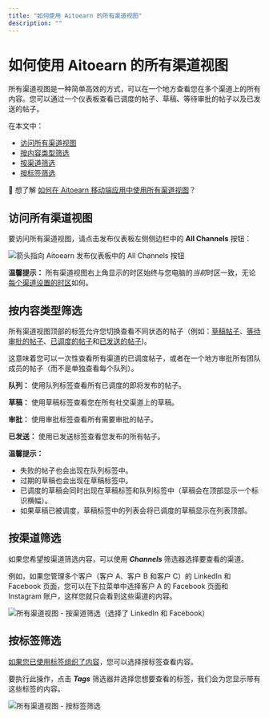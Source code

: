 ```yaml
---
title: "如何使用 Aitoearn 的所有渠道视图"
description: ""
---
```

# 如何使用 Aitoearn 的所有渠道视图

所有渠道视图是一种简单高效的方式，可以在一个地方查看您在多个渠道上的所有内容。您可以通过一个仪表板查看已调度的帖子、草稿、等待审批的帖子以及已发送的帖子。

在本文中：
- [访问所有渠道视图](#访问所有渠道视图)
- [按内容类型筛选](#按内容类型筛选)
- [按渠道筛选](#按渠道筛选)
- [按标签筛选](#按标签筛选)

📝 想了解 [如何在 Aitoearn 移动端应用中使用所有渠道视图](https://支持.aitoearn.com//支持.aitoearn.com/article/890-using-the-all-channels-view-在-the-aitoearn-移动端-应用)？

## 访问所有渠道视图

要访问所有渠道视图，请点击发布仪表板左侧侧边栏中的 **All Channels** 按钮：

![箭头指向 Aitoearn 发布仪表板中的 All Channels 按钮](//d33v4339jhl8k0.cloudfront.net/docs/assets/64cb6cf86d4a3e191f237e66/图片s/6792a7038f7205131bd21eda/文件-2r6HhXxF08.jpg)

**温馨提示：** 所有渠道视图右上角显示的时区始终与您电脑的*当前*时区一致，无论[每个渠道设置的时区](https://支持.aitoearn.com//支持.aitoearn.com/article/514-setting-up-您的-timezones-和-posting-调度s)如何。

## 按内容类型筛选

所有渠道视图顶部的标签允许您切换查看不同状态的帖子（例如：[草稿帖子](https://支持.aitoearn.com//支持.aitoearn.com/article/656-saving-和-scheduling-draft-帖子)、[等待审批的帖子](https://支持.aitoearn.com//支持.aitoearn.com/article/665-managing-和-应用roving-draft-帖子#h_ba2cd6d0-bce6-48d0-8583-135d5fca5dc6)、[已调度的帖子](https://支持.aitoearn.com//支持.aitoearn.com/category/13-scheduling-和-发布功能)和[已发送的帖子](https://支持.aitoearn.com//支持.aitoearn.com/article/517-insights-在-分享d-帖子-within-您的-发布功能-仪表板))。

这意味着您可以一次性查看所有渠道的已调度帖子，或者在一个地方审批所有团队成员的帖子（而不是单独查看每个队列）。

**队列：** 使用队列标签查看所有已调度的即将发布的帖子。

**草稿：** 使用草稿标签查看您在所有社交渠道上的草稿。

**审批：** 使用审批标签查看所有需要审批的帖子。

**已发送：** 使用已发送标签查看您发布的所有帖子。

**温馨提示：**
- 失败的帖子也会出现在队列标签中。
- 过期的草稿也会出现在草稿标签中。
- 已调度的草稿会同时出现在草稿标签和队列标签中（草稿会在顶部显示一个标识横幅）。
- 如果草稿已被调度，草稿标签中的列表会将已调度的草稿显示在列表顶部。

## 按渠道筛选

如果您希望按渠道筛选内容，可以使用 ***Channels*** 筛选器选择要查看的渠道。

例如，如果您管理多个客户（客户 A、客户 B 和客户 C）的 LinkedIn 和 Facebook 页面，您可以在下拉菜单中选择客户 A 的 Facebook 页面和 Instagram 账户，这样您就只会看到这些渠道的内容。

![所有渠道视图 - 按渠道筛选（选择了 LinkedIn 和 Facebook）](//d33v4339jhl8k0.cloudfront.net/docs/assets/64cb6cf86d4a3e191f237e66/图片s/6792a87e82f22a4614b8da0d/文件-WQj4PSWHyi.jpg)

## 按标签筛选

[如果您已使用标签组织了内容](https://支持.aitoearn.com//支持.aitoearn.com/article/585-creating-和-managing-campaigns)，您可以选择按标签查看内容。

要执行此操作，点击 ***Tags*** 筛选器并选择您想要查看的标签，我们会为您显示带有这些标签的内容。

![所有渠道视图 - 按标签筛选](//d33v4339jhl8k0.cloudfront.net/docs/assets/64cb6cf86d4a3e191f237e66/图片s/6792a9527be08c2ecfcf25e7/文件-EgtDmcLCup.jpg)
